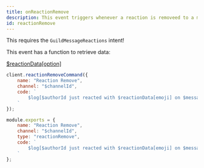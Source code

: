 ```yaml
---
title: onReactionRemove
description: This event triggers whenever a reaction is removeed to a message.
id: reactionRemove
---
```



<Aside title="Intents">

This requires the `GuildMessageReactions` intent!

</Aside>

<Aside title="Functions" type="tip">

This event has a function to retrieve data:

[$reactionData[option]](/functions/reactiondata)

</Aside>

<Example>

<div slot="default">

```js
client.reactionRemoveCommand({
    name: "Reaction Remove",
    channel: "$channelId",
    code: `
        $log[$authorId just reacted with $reactionData[emoji] on $messageId!]
    `
});
```

</div>
<div slot="handler">

```js
module.exports = {
    name: "Reaction Remove",
    channel: "$channelId",
    type: "reactionRemove",
    code: `
        $log[$authorId just reacted with $reactionData[emoji] on $messageId!]
    `
};
```

</div>
</Example>